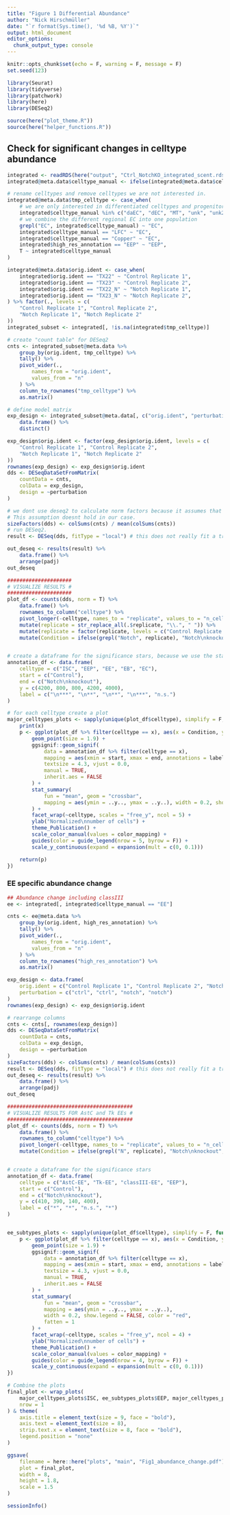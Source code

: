 ```yaml
---
title: "Figure 1 Differential Abundance"
author: "Nick Hirschmüller"
date: "`r format(Sys.time(), '%d %B, %Y')`"
output: html_document
editor_options: 
  chunk_output_type: console
---
```


```r
knitr::opts_chunk$set(echo = F, warning = F, message = F)
set.seed(123)
```




```r
library(Seurat)
library(tidyverse)
library(patchwork)
library(here)
library(DESeq2)

source(here("plot_theme.R"))
source(here("helper_functions.R"))
```

## Check for significant changes in celltype abundance
```r
integrated <- readRDS(here("output", "Ctrl_NotchKO_integrated_scent.rds"))
integrated@meta.data$celltype_manual <- ifelse(integrated@meta.data$celltype_manual == "unk2", "unk", integrated@meta.data$celltype_manual)

# rename celltypes and remove celltypes we are not interested in.
integrated@meta.data$tmp_celltype <- case_when(
    # we are only interested in differentiated celltypes and progenitor cell types. No intermediate celltypes
    integrated$celltype_manual %in% c("daEC", "dEC", "MT", "unk", "unk2") ~ NA_character_,
    # we combine the different regional EC into one population
    grepl("EC", integrated$celltype_manual) ~ "EC",
    integrated$celltype_manual == "LFC" ~ "EC",
    integrated$celltype_manual == "Copper" ~ "EC",
    integrated$high_res_annotation == "EEP" ~ "EEP",
    T ~ integrated$celltype_manual
)

integrated@meta.data$orig.ident <- case_when(
    integrated$orig.ident == "TX22" ~ "Control Replicate 1",
    integrated$orig.ident == "TX23" ~ "Control Replicate 2",
    integrated$orig.ident == "TX22_N" ~ "Notch Replicate 1",
    integrated$orig.ident == "TX23_N" ~ "Notch Replicate 2",
) %>% factor(., levels = c(
    "Control Replicate 1", "Control Replicate 2",
    "Notch Replicate 1", "Notch Replicate 2"
))
integrated_subset <- integrated[, !is.na(integrated$tmp_celltype)]

# create "count table" for DESeq2
cnts <- integrated_subset@meta.data %>%
    group_by(orig.ident, tmp_celltype) %>%
    tally() %>%
    pivot_wider(.,
        names_from = "orig.ident",
        values_from = "n"
    ) %>%
    column_to_rownames("tmp_celltype") %>%
    as.matrix()

# define model matrix
exp_design <- integrated_subset@meta.data[, c("orig.ident", "perturbation")] %>%
    data.frame() %>%
    distinct()

exp_design$orig.ident <- factor(exp_design$orig.ident, levels = c(
    "Control Replicate 1", "Control Replicate 2",
    "Notch Replicate 1", "Notch Replicate 2"
))
rownames(exp_design) <- exp_design$orig.ident
dds <- DESeqDataSetFromMatrix(
    countData = cnts,
    colData = exp_design,
    design = ~perturbation
)

# we dont use deseq2 to calculate norm factors because it assumes that majority of genes (in this case celltypes) dont change.
# This assumption doesnt hold in our case.
sizeFactors(dds) <- colSums(cnts) / mean(colSums(cnts))
# run DESeq2.
result <- DESeq(dds, fitType = "local") # this does not really fit a trend because we dont have enough samples anyway. if we keep the default "parametric", deseq2 will automatically fit a local one.

out_deseq <- results(result) %>%
    data.frame() %>%
    arrange(padj)
out_deseq

#####################
# VISUALIZE RESULTS #
#####################
plot_df <- counts(dds, norm = T) %>%
    data.frame() %>%
    rownames_to_column("celltype") %>%
    pivot_longer(-celltype, names_to = "replicate", values_to = "n_cells") %>%
    mutate(replicate = str_replace_all(.$replicate, "\\.", " ")) %>%
    mutate(replicate = factor(replicate, levels = c("Control Replicate 1", "Control Replicate 2", "Notch Replicate 1", "Notch Replicate 2"))) %>%
    mutate(Condition = ifelse(grepl("Notch", replicate), "Notch\nknockout", "Control"))


# create a dataframe for the significance stars, because we use the stats from DESeq2
annotation_df <- data.frame(
    celltype = c("ISC", "EEP", "EE", "EB", "EC"),
    start = c("Control"),
    end = c("Notch\nknockout"),
    y = c(4200, 800, 800, 4200, 4000),
    label = c("\n***", "\n**", "\n**", "\n***", "n.s.")
)

# for each celltype create a plot
major_celltypes_plots <- sapply(unique(plot_df$celltype), simplify = F, function(x) {
    print(x)
    p <- ggplot(plot_df %>% filter(celltype == x), aes(x = Condition, y = n_cells, color = replicate)) +
        geom_point(size = 1.9) +
        ggsignif::geom_signif(
            data = annotation_df %>% filter(celltype == x),
            mapping = aes(xmin = start, xmax = end, annotations = label, y_position = y, tip_length = 0),
            textsize = 4.3, vjust = 0.0,
            manual = TRUE,
            inherit.aes = FALSE
        ) +
        stat_summary(
            fun = "mean", geom = "crossbar",
            mapping = aes(ymin = ..y.., ymax = ..y..), width = 0.2, show.legend = FALSE, color = "red"
        ) +
        facet_wrap(~celltype, scales = "free_y", ncol = 5) +
        ylab("Normalized\nnumber of cells") +
        theme_Publication() +
        scale_color_manual(values = color_mapping) +
        guides(color = guide_legend(nrow = 5, byrow = F)) +
        scale_y_continuous(expand = expansion(mult = c(0, 0.1)))

    return(p)
})
```


### EE specific abundance change
```r
## Abundance change including classIII
ee <- integrated[, integrated$celltype_manual == "EE"]

cnts <- ee@meta.data %>%
    group_by(orig.ident, high_res_annotation) %>%
    tally() %>%
    pivot_wider(.,
        names_from = "orig.ident",
        values_from = "n"
    ) %>%
    column_to_rownames("high_res_annotation") %>%
    as.matrix()

exp_design <- data.frame(
    orig.ident = c("Control Replicate 1", "Control Replicate 2", "Notch Replicate 1", "Notch Replicate 2"),
    perturbation = c("ctrl", "ctrl", "notch", "notch")
)
rownames(exp_design) <- exp_design$orig.ident

# rearrange columns
cnts <- cnts[, rownames(exp_design)]
dds <- DESeqDataSetFromMatrix(
    countData = cnts,
    colData = exp_design,
    design = ~perturbation
)
sizeFactors(dds) <- colSums(cnts) / mean(colSums(cnts))
result <- DESeq(dds, fitType = "local") # this does not really fit a trend because we dont have enough samples anyway. if we keep the default "parametric", deseq2 will automatically fit a local one.
out_deseq <- results(result) %>%
    data.frame() %>%
    arrange(padj)
out_deseq

#########################################
# VISUALIZE RESULTS FOR AstC and Tk EEs #
#########################################
plot_df <- counts(dds, norm = T) %>%
    data.frame() %>%
    rownames_to_column("celltype") %>%
    pivot_longer(-celltype, names_to = "replicate", values_to = "n_cells") %>%
    mutate(Condition = ifelse(grepl("N", replicate), "Notch\nknockout", "Control"))


# create a dataframe for the significance stars
annotation_df <- data.frame(
    celltype = c("AstC-EE", "Tk-EE", "classIII-EE", "EEP"),
    start = c("Control"),
    end = c("Notch\nknockout"),
    y = c(410, 390, 140, 400),
    label = c("*", "*", "n.s.", "*")
)


ee_subtypes_plots <- sapply(unique(plot_df$celltype), simplify = F, function(x) {
    p <- ggplot(plot_df %>% filter(celltype == x), aes(x = Condition, y = n_cells, color = replicate)) +
        geom_point(size = 1.9) +
        ggsignif::geom_signif(
            data = annotation_df %>% filter(celltype == x),
            mapping = aes(xmin = start, xmax = end, annotations = label, y_position = y, tip_length = 0),
            textsize = 4.3, vjust = 0.0,
            manual = TRUE,
            inherit.aes = FALSE
        ) +
        stat_summary(
            fun = "mean", geom = "crossbar",
            mapping = aes(ymin = ..y.., ymax = ..y..),
            width = 0.2, show.legend = FALSE, color = "red",
            fatten = 1
        ) +
        facet_wrap(~celltype, scales = "free_y", ncol = 4) +
        ylab("Normalized\nnumber of cells") +
        theme_Publication() +
        scale_color_manual(values = color_mapping) +
        guides(color = guide_legend(nrow = 4, byrow = F)) +
        scale_y_continuous(expand = expansion(mult = c(0, 0.1)))
})
```

```r
# Combine the plots
final_plot <- wrap_plots(
    major_celltypes_plots$ISC, ee_subtypes_plots$EEP, major_celltypes_plots$EE, ee_subtypes_plots$`Tk-EE`, ee_subtypes_plots$`AstC-EE`, major_celltypes_plots$EB,
    nrow = 1
) & theme(
    axis.title = element_text(size = 9, face = "bold"),
    axis.text = element_text(size = 8),
    strip.text.x = element_text(size = 8, face = "bold"),
    legend.position = "none"
)

ggsave(
    filename = here::here("plots", "main", "Fig1_abundance_change.pdf"),
    plot = final_plot,
    width = 8,
    height = 1.8,
    scale = 1.5
)
```



```r
sessionInfo()
```
